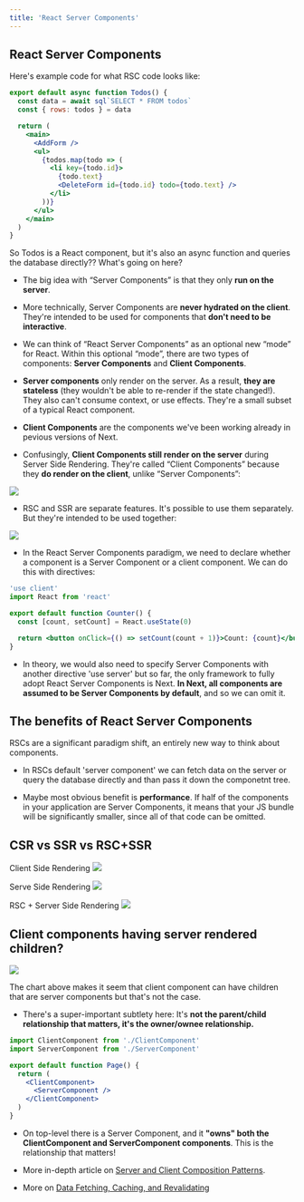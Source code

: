 ```yaml
---
title: 'React Server Components'
---
```


## React Server Components

Here's example code for what RSC code looks like:

```jsx
export default async function Todos() {
  const data = await sql`SELECT * FROM todos`
  const { rows: todos } = data

  return (
    <main>
      <AddForm />
      <ul>
        {todos.map(todo => (
          <li key={todo.id}>
            {todo.text}
            <DeleteForm id={todo.id} todo={todo.text} />
          </li>
        ))}
      </ul>
    </main>
  )
}
```

So Todos is a React component, but it's also an async function and queries the database directly?? What's going on here?

- The big idea with “Server Components” is that they only **run on the server**.

- More technically, Server Components are **never hydrated on the client**. They're intended to be used for components that **don't need to be interactive**.

- We can think of “React Server Components” as an optional new “mode” for React. Within this optional “mode”, there are two types of components: **Server Components** and **Client Components**.

- **Server components** only render on the server. As a result, **they are stateless** (they wouldn't be able to re-render if the state changed!). They also can't consume context, or use effects. They're a small subset of a typical React component.

- **Client Components** are the components we've been working already in pevious versions of Next.

- Confusingly, **Client Components still render on the server** during Server Side Rendering. They're called “Client Components” because they **do render on the client**, unlike “Server Components”:

![](client-server.png)

- RSC and SSR are separate features. It's possible to use them separately. But they're intended to be used together:

![](ssr-rsc.png)

- In the React Server Components paradigm, we need to declare whether a component is a Server Component or a client component. We can do this with directives:

```jsx
'use client'
import React from 'react'

export default function Counter() {
  const [count, setCount] = React.useState(0)

  return <button onClick={() => setCount(count + 1)}>Count: {count}</button>
}
```

- In theory, we would also need to specify Server Components with another directive 'use server' but so far, the only framework to fully adopt React Server Components is Next. **In Next, all components are assumed to be Server Components by default**, and so we can omit it.

## The benefits of React Server Components

RSCs are a significant paradigm shift, an entirely new way to think about components.

- In RSCs default 'server component' we can fetch data on the server or query the database directly and than pass it down the componetnt tree.

- Maybe most obvious benefit is **performance**. If half of the components in your application are Server Components, it means that your JS bundle will be significantly smaller, since all of that code can be omitted.

## CSR vs SSR vs RSC+SSR

Client Side Rendering
![](csr.png)

Serve Side Rendering
![](ssr.png)

RSC + Server Side Rendering
![](rscssr.png)

## Client components having server rendered children?

![](client-server-tree.png)

The chart above makes it seem that client component can have children that are server components but that's not the case.

- There's a super-important subtlety here: It's **not the parent/child relationship that matters, it's the owner/ownee relationship.**

```jsx
import ClientComponent from './ClientComponent'
import ServerComponent from './ServerComponent'

export default function Page() {
  return (
    <ClientComponent>
      <ServerComponent />
    </ClientComponent>
  )
}
```

- On top-level there is a Server Component, and it **"owns" both the ClientComponent and ServerComponent components**. This is the relationship that matters!

- More in-depth article on [Server and Client Composition Patterns](https://nextjs.org/docs/app/building-your-application/rendering/composition-patterns).

- More on [Data Fetching, Caching, and Revalidating](https://nextjs.org/docs/app/building-your-application/data-fetching/fetching-caching-and-revalidating)
